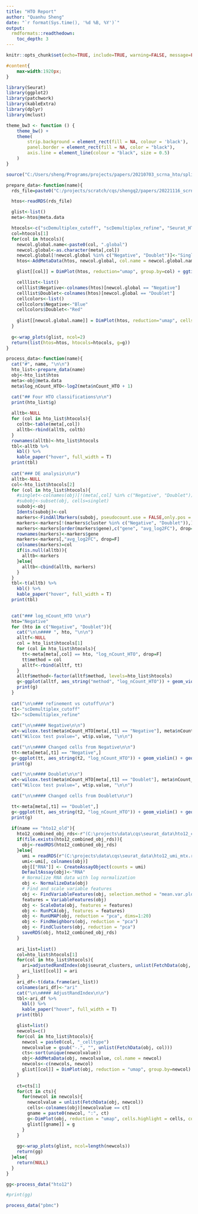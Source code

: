 ```yaml
---
title: "HTO Report"
author: "Quanhu Sheng"
date: "`r format(Sys.time(), '%d %B, %Y')`"
output: 
  rmdformats::readthedown:
    toc_depth: 3
---
```


```r
knitr::opts_chunk$set(echo=TRUE, include=TRUE, warning=FALSE, message=FALSE)
```

```css
#content{
    max-width:1920px;
}
```

```r
library(Seurat)
library(ggplot2)
library(patchwork)
library(kableExtra)
library(dplyr)
library(mclust)

theme_bw3 <- function () { 
	theme_bw() +
	theme(
		strip.background = element_rect(fill = NA, colour = 'black'),
		panel.border = element_rect(fill = NA, color = "black"),			
		axis.line = element_line(colour = "black", size = 0.5)
	)
}

source("C:/Users/sheng/Programs/projects/papers/20210703_scrna_hto/split_samples_utils_lch.r")
```

```r
prepare_data<-function(name){
  rds_file=paste0("C:/projects/scratch/cqs/shengq2/papers/20221116_scrna_hto/", name, "/", name, ".results_obj.rds")

  htos<-readRDS(rds_file)

  glist<-list()
  meta<-htos@meta.data

  htocols<-c("scDemultiplex_cutoff", "scDemultiplex_refine", "Seurat_HTODemux", "Seurat_MULTIseqDemux", "GMM_demux")
  col=htocols[1]
  for(col in htocols){
    newcol.global.name<-paste0(col, ".global")
    newcol.global<-as.character(meta[,col])
    newcol.global[!newcol.global %in% c("Negative", "Doublet")]<-"Singlet"
    htos<-AddMetaData(htos, newcol.global, col.name = newcol.global.name)

    glist[[col]] = DimPlot(htos, reduction="umap", group.by=col) + ggtitle(col) 

    celllist<-list()
    celllist$Negative<-colnames(htos)[newcol.global == "Negative"]
    celllist$Doublet<-colnames(htos)[newcol.global == "Doublet"]
    cellcolors<-list()
    cellcolors$Negative<-"Blue"
    cellcolors$Doublet<-"Red"
  
    glist[[newcol.global.name]] = DimPlot(htos, reduction="umap", cells.highlight = celllist, cols.highlight = cellcolors, group.by=newcol.global.name) + ggtitle(col)   
  }
  
  g<-wrap_plots(glist, ncol=2)
  return(list(htos=htos, htocols=htocols, g=g))
}
```

```r

process_data<-function(name){
  cat("#", name, "\n\n")
  hto_list<-prepare_data(name)
  obj<-hto_list$htos
  meta<-obj@meta.data
  meta$log_nCount_HTO<-log2(meta$nCount_HTO + 1)

  cat("## Four HTO classifications\n\n")
  print(hto_list$g)
  
  alltb<-NULL
  for (col in hto_list$htocols){
    coltb<-table(meta[,col])
    alltb<-rbind(alltb, coltb)  
  }
  rownames(alltb)<-hto_list$htocols
  tbl<-alltb %>%
    kbl() %>%
    kable_paper("hover", full_width = T)  
  print(tbl)
  
  cat("### DE analysis\n\n")
  alltb<-NULL
  col<-hto_list$htocols[2]
  for (col in hto_list$htocols){
    #singlet<-colnames(obj)[!(meta[,col] %in% c("Negative", "Doublet"))]
    #subobj<-subset(obj, cells=singlet)
    subobj<-obj
    Idents(subobj)<-col
    markers<-FindAllMarkers(subobj, pseudocount.use = FALSE,only.pos = TRUE)
    markers<-markers[!(markers$cluster %in% c("Negative", "Doublet")),]
    markers<-markers[order(markers$gene),c("gene", "avg_log2FC"), drop=F]
    rownames(markers)<-markers$gene
    markers<-markers[,"avg_log2FC", drop=F]
    colnames(markers)=col
    if(is.null(alltb)){
      alltb<-markers
    }else{
      alltb<-cbind(alltb, markers)
    }
  }
  tbl<-t(alltb) %>%
    kbl() %>%
    kable_paper("hover", full_width = T)  
  print(tbl)
  

  cat("### log_nCount_HTO \n\n")
  hto="Negative"
  for (hto in c("Negative", "Doublet")){
    cat("\n\n#### ", hto, "\n\n")
    alltf<-NULL
    col = hto_list$htocols[1]
    for (col in hto_list$htocols){
      tt<-meta[meta[,col] == hto, "log_nCount_HTO", drop=F]
      tt$method = col
      alltf<-rbind(alltf, tt)
    }  
    alltf$method<-factor(alltf$method, levels=hto_list$htocols)
    g<-ggplot(alltf, aes_string("method", "log_nCount_HTO")) + geom_violin() + geom_boxplot(width=0.2, outlier.shape = NA) + theme_bw3() + xlab("") + ylab("log(nCount_HTO)") + ggtitle(hto)
    print(g)
  }  
  
  cat("\n\n### refinement vs cutoff\n\n")
  t1<-"scDemultiplex_cutoff"
  t2<-"scDemultiplex_refine"
  
  cat("\n\n#### Negative\n\n")
  wt<-wilcox.test(meta$nCount_HTO[meta[,t1] == "Negative"], meta$nCount_HTO[meta[,t2] == "Negative"])
  cat("Wilcox test pvalue=", wt$p.value, "\n\n")

  cat("\n\n#### Changed cells from Negative\n\n")  
  tt<-meta[meta[,t1] == "Negative",]
  g<-ggplot(tt, aes_string(t2, "log_nCount_HTO")) + geom_violin() + geom_boxplot(width=0.2, outlier.shape = NA) + geom_jitter(width = 0.2) + theme_bw3()
  print(g)

  cat("\n\n#### Doublet\n\n")
  wt<-wilcox.test(meta$nCount_HTO[meta[,t1] == "Doublet"], meta$nCount_HTO[meta[,t2] == "Doublet"])
  cat("Wilcox test pvalue=", wt$p.value, "\n\n")

  cat("\n\n#### Changed cells from Doublet\n\n")  

  tt<-meta[meta[,t1] == "Doublet",]
  g<-ggplot(tt, aes_string(t2, "log_nCount_HTO")) + geom_violin() + geom_boxplot(width=0.2, outlier.shape = NA) + geom_jitter(width = 0.2) + theme_bw3()
  print(g)
  
  if(name == "hto12_old"){
    hto12_combined_obj_rds<-r"(C:\projects\data\cqs\seurat_data\hto12_combined_obj.rds)"
    if(file.exists(hto12_combined_obj_rds)){
      obj<-readRDS(hto12_combined_obj_rds)
    }else{
      umi = readRDS(r"(C:\projects\data\cqs\seurat_data\hto12_umi_mtx.rds)")
      umi<-umi[, colnames(obj)]
      obj[["RNA"]] <- CreateAssayObject(counts = umi)
      DefaultAssay(obj)<-"RNA"
      # Normalize RNA data with log normalization
      obj <- NormalizeData(obj)
      # Find and scale variable features
      obj <- FindVariableFeatures(obj, selection.method = "mean.var.plot")
      features = VariableFeatures(obj)
      obj <- ScaleData(obj, features = features)    
      obj <- RunPCA(obj, features = features)
      obj <- RunUMAP(obj, reduction = "pca", dims=1:20)
      obj <- FindNeighbors(obj, reduction = "pca")
      obj <- FindClusters(obj, reduction = "pca") 
      saveRDS(obj, hto12_combined_obj_rds)
    }
    
    ari_list=list()
    col=hto_list$htocols[1]
    for(col in hto_list$htocols){
      ari=adjustedRandIndex(obj$seurat_clusters, unlist(FetchData(obj, col)))
      ari_list[[col]] = ari
    }
    ari_df<-t(data.frame(ari_list))
    colnames(ari_df)<-"ari"
    cat("\n\n#### AdjustRandIndex\n\n")
    tbl<-ari_df %>%
      kbl() %>%
      kable_paper("hover", full_width = T)  
    print(tbl)

    glist=list()
    newcols=c()
    for(col in hto_list$htocols){
      newcol = paste0(col, "_celltype")
      newcolvalue = gsub("-.", "", unlist(FetchData(obj, col)))
      cts<-sort(unique(newcolvalue))      
      obj<-AddMetaData(obj, newcolvalue, col.name = newcol)
      newcols<-c(newcols, newcol)
      glist[[col]] = DimPlot(obj, reduction = "umap", group.by=newcol) + ggtitle(col)
    }
    
    ct=cts[1]
    for(ct in cts){
      for(newcol in newcols){
        newcolvalue = unlist(FetchData(obj, newcol))
        cells<-colnames(obj)[newcolvalue == ct]
        gname = paste0(newcol, ":", ct)
        g<-DimPlot(obj, reduction = "umap", cells.highlight = cells, cols.highlight = "red") + ggtitle(gname)
        glist[[gname]] = g
      }
    }
    
    gg<-wrap_plots(glist, ncol=length(newcols))
    return(gg)
  }else{
    return(NULL)
  }
}
```

```r
gg<-process_data("hto12")
```

```r
#print(gg)
```

```r
process_data("pbmc")
```
